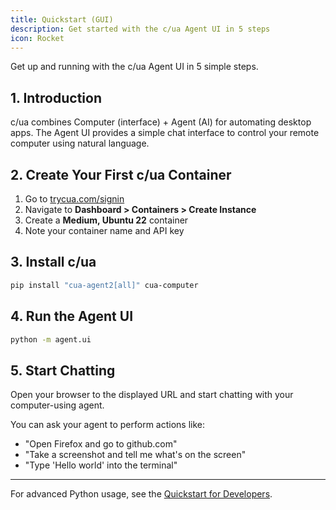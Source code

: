 ```yaml
---
title: Quickstart (GUI)
description: Get started with the c/ua Agent UI in 5 steps
icon: Rocket
---
```


Get up and running with the c/ua Agent UI in 5 simple steps.

## 1. Introduction

c/ua combines Computer (interface) + Agent (AI) for automating desktop apps. The Agent UI provides a simple chat interface to control your remote computer using natural language.

## 2. Create Your First c/ua Container

1. Go to [trycua.com/signin](https://www.trycua.com/signin)
2. Navigate to **Dashboard > Containers > Create Instance**
3. Create a **Medium, Ubuntu 22** container
4. Note your container name and API key

## 3. Install c/ua

```bash
pip install "cua-agent2[all]" cua-computer
```

## 4. Run the Agent UI

```bash
python -m agent.ui
```

## 5. Start Chatting

Open your browser to the displayed URL and start chatting with your computer-using agent.

You can ask your agent to perform actions like:
- "Open Firefox and go to github.com"
- "Take a screenshot and tell me what's on the screen"
- "Type 'Hello world' into the terminal"

---

For advanced Python usage, see the [Quickstart for Developers](/docs/quickstart-devs).
